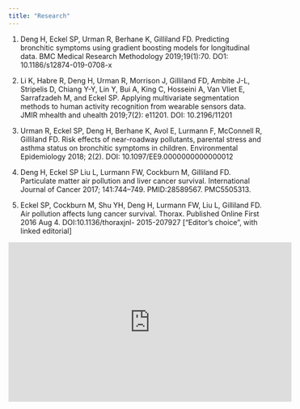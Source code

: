 ```yaml
---
title: "Research"
---
```


1.	Deng H, Eckel SP, Urman R, Berhane K, Gilliland FD. Predicting bronchitic symptoms using gradient boosting models for longitudinal data. BMC Medical Research Methodology 2019;19(1):70. DO1: 10.1186/s12874-019-0708-x

2.	Li K, Habre R, Deng H, Urman R, Morrison J, Gilliland FD, Ambite J-L, Stripelis D, Chiang Y-Y, Lin Y, Bui A, King C, Hosseini A, Van Vliet E, Sarrafzadeh M, and Eckel SP. Applying multivariate segmentation methods to human activity recognition from wearable sensors data. JMIR mhealth and uhealth 2019;7(2): e11201. DOI: 10.2196/11201

3.	Urman R, Eckel SP, Deng H, Berhane K, Avol E, Lurmann F, McConnell R, Gilliland FD. Risk effects of near-roadway pollutants, parental stress and asthma status on bronchitic symptoms in children. Environmental Epidemiology 2018; 2(2). DOI: 10.1097/EE9.0000000000000012

4.	Deng H, Eckel SP Liu L, Lurmann FW, Cockburn M, Gilliland FD. Particulate matter air pollution and liver cancer survival. International Journal of Cancer 2017; 141:744–749. PMID:28589567. PMC5505313.

5.	Eckel SP, Cockburn M, Shu YH, Deng H, Lurmann FW, Liu L, Gilliland FD. Air pollution affects lung cancer survival. Thorax. Published Online First 2016 Aug 4. DOI:10.1136/thoraxjnl- 2015-207927 [“Editor’s choice”, with linked editorial]

<div align="center">
   <iframe width="560" height="315" src="https://www.youtube.com/watch?v=OPaX51UnFb0" frameborder="0" allowfullscreen>
   </iframe>
</div>


